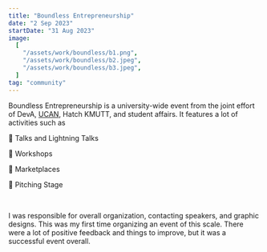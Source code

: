 ```yaml
---
title: "Boundless Entrepreneurship"
date: "2 Sep 2023"
startDate: "31 Aug 2023"
image:
  [
    "/assets/work/boundless/b1.png",
    "/assets/work/boundless/b2.jpeg",
    "/assets/work/boundless/b3.jpeg",
  ]
tag: "community"
---
```


Boundless Entrepreneurship is a university-wide event from the joint effort of DevA,
[UCAN](https://www.facebook.com/profile.php?id=100090000707117), Hatch KMUTT, and student affairs. It features a lot of activities such as

📌 Talks and Lightning Talks

📌 Workshops

📌 Marketplaces

📌 Pitching Stage

&nbsp;

I was responsible for overall organization, contacting speakers, and graphic designs.
This was my first time organizing an event of this scale.
There were a lot of positive feedback and things to improve,
but it was a successful event overall.
